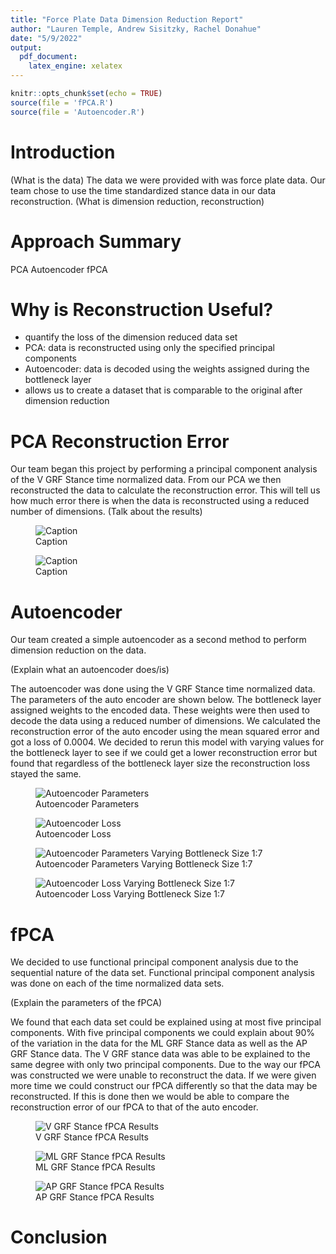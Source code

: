 ```yaml
---
title: "Force Plate Data Dimension Reduction Report"
author: "Lauren Temple, Andrew Sisitzky, Rachel Donahue"
date: "5/9/2022"
output: 
  pdf_document:
    latex_engine: xelatex
---
```


```r
knitr::opts_chunk$set(echo = TRUE)
source(file = 'fPCA.R')
source(file = 'Autoencoder.R')
```

\newpage

# Introduction

(What is the data)
The data we were provided with was force plate data. Our team chose to use the time standardized stance data in our data reconstruction. 
(What is dimension reduction, reconstruction)

# Approach Summary

PCA
Autoencoder
fPCA


# Why is Reconstruction Useful?

- quantify the loss of the dimension reduced data set
- PCA: data is reconstructed using only the specified principal components
- Autoencoder: data is decoded using the weights assigned during the bottleneck layer
- allows us to create a dataset that is comparable to the original after dimension reduction

# PCA Reconstruction Error

Our team began this project by performing a principal component analysis of the V GRF Stance time normalized data. From our PCA we then reconstructed the data to calculate the reconstruction error. This will tell us how much error there is when the data is reconstructed using a reduced number of dimensions. (Talk about the results)

![Caption](Images/pca_scree.png)

![Caption](Images/pca_loss.png)


# Autoencoder

Our team created a simple autoencoder as a second method to perform dimension reduction on the data. 

(Explain what an autoencoder does/is)

The autoencoder was done using the V GRF Stance time normalized data. The parameters of the auto encoder are shown below. The bottleneck layer assigned weights to the encoded data. These weights were then used to decode the data using a reduced number of dimensions. We calculated the reconstruction error of the auto encoder using the mean squared error and got a loss of 0.0004. We decided to rerun this model with varying values for the bottleneck layer to see if we could get a lower reconstruction error but found that regardless of the bottleneck layer size the reconstruction loss stayed the same.

![Autoencoder Parameters](Images/model_layers.jpg)

![Autoencoder Loss](Images/model_loss.jpg)

![Autoencoder Parameters Varying Bottleneck Size 1:7](Images/modelk_param.jpg)

![Autoencoder Loss Varying Bottleneck Size 1:7](Images/modelk_loss.jpg)

# fPCA

We decided to use functional principal component analysis due to the sequential nature of the data set. Functional principal component analysis was done on each of the time normalized data sets. 

(Explain the parameters of the fPCA)

We found that each data set could be explained using at most five principal components. With five principal components we could explain about 90% of the variation in the data for the ML GRF Stance data as well as the AP GRF Stance data. The V GRF stance data was able to be explained to the same degree with only two principal components. Due to the way our fPCA was constructed we were unable to reconstruct the data. If we were given more time we could construct our fPCA differently so that the data may be reconstructed. If this is done then we would be able to compare the reconstruction error of our fPCA to that of the auto encoder.

![V GRF Stance fPCA Results](Images/pca_vgrf.png)

![ML GRF Stance fPCA Results](Images/pca_ml.png)

![AP GRF Stance fPCA Results](Images/pca_ap.png)

# Conclusion

